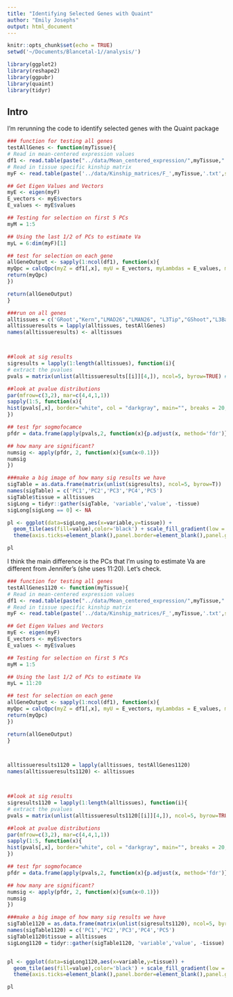 ```yaml
---
title: "Identifying Selected Genes with Quaint"
author: "Emily Josephs"
output: html_document
---
```


```r
knitr::opts_chunk$set(echo = TRUE)
setwd('~/Documents/Blancetal-1//analysis/')

library(ggplot2)
library(reshape2)
library(ggpubr)
library(quaint)
library(tidyr)
```


## Intro 

I'm rerunning the code to identify selected genes with the Quaint package




```r

### function for testing all genes
testAllGenes <- function(myTissue){
# Read in mean-centered expression values
df1 <- read.table(paste("../data/Mean_centered_expression/",myTissue,".txt",sep=""))
# Read in tissue specific kinship matrix 
myF <- read.table(paste('../data/Kinship_matrices/F_',myTissue,'.txt',sep=""))

## Get Eigen Values and Vectors 
myE <- eigen(myF)
E_vectors <- myE$vectors
E_values <- myE$values

## Testing for selection on first 5 PCs
myM = 1:5

## Using the last 1/2 of PCs to estimate Va
myL = 6:dim(myF)[1]

## test for selection on each gene
allGeneOutput <- sapply(1:ncol(df1), function(x){
myQpc = calcQpc(myZ = df1[,x], myU = E_vectors, myLambdas = E_values, myL = myL, myM = myM)
return(myQpc)
})

return(allGeneOutput)
}

###run on all genes
alltissues = c('GRoot',"Kern","LMAD26","LMAN26", "L3Tip","GShoot","L3Base","LMAD8","LMAN8")
alltissueresults = lapply(alltissues, testAllGenes)
names(alltissueresults) <- alltissues



##look at sig results
sigresults = lapply(1:length(alltissues), function(i){
# extract the pvalues
pvals = matrix(unlist(alltissueresults[[i]][4,]), ncol=5, byrow=TRUE) #each row corresponds to a gene, columns are to PCs

##look at pvalue distributions
par(mfrow=c(3,2), mar=c(4,4,1,1))
sapply(1:5, function(x){
hist(pvals[,x], border="white", col = "darkgray", main="", breaks = 20, xlab = paste('PC ',x,' ',alltissues[i],sep=""))
})

## test fpr sogmofocamce
pfdr = data.frame(apply(pvals,2, function(x){p.adjust(x, method='fdr')}))

## how many are significant?
numsig <- apply(pfdr, 2, function(x){sum(x<0.1)})
numsig
})

###make a big image of how many sig results we have
sigTable = as.data.frame(matrix(unlist(sigresults), ncol=5, byrow=T))
names(sigTable) = c('PC1','PC2','PC3','PC4','PC5')
sigTable$tissue = alltissues
sigLong = tidyr::gather(sigTable, 'variable','value', -tissue)
sigLong[sigLong == 0] <- NA

pl <- ggplot(data=sigLong,aes(x=variable,y=tissue)) + 
  geom_tile(aes(fill=value),color='black') + scale_fill_gradient(low = 'lightyellow', high = "#CC79A7", guide = FALSE, na.value = "white") + theme_bw() + xlab("\n") + ylab("Tissue") + 
  theme(axis.ticks=element_blank(),panel.border=element_blank(),panel.grid.major = element_blank(), axis.text.y = element_text(size=10,angle=0), axis.title.y = element_text(size=16),axis.title.x  = element_text(size=16),axis.text.x = element_text(angle = 0, hjust = 0.5,size=14)) + geom_text(aes(label=value),colour="grey15",size=3.5)

pl

```

I think the main difference is the PCs that I'm using to estimate Va are different from Jennifer's (she uses 11:20). Let's check.

```r

### function for testing all genes
testAllGenes1120 <- function(myTissue){
# Read in mean-centered expression values
df1 <- read.table(paste("../data/Mean_centered_expression/",myTissue,".txt",sep=""))
# Read in tissue specific kinship matrix 
myF <- read.table(paste('../data/Kinship_matrices/F_',myTissue,'.txt',sep=""))

## Get Eigen Values and Vectors 
myE <- eigen(myF)
E_vectors <- myE$vectors
E_values <- myE$values

## Testing for selection on first 5 PCs
myM = 1:5

## Using the last 1/2 of PCs to estimate Va
myL = 11:20

## test for selection on each gene
allGeneOutput <- sapply(1:ncol(df1), function(x){
myQpc = calcQpc(myZ = df1[,x], myU = E_vectors, myLambdas = E_values, myL = myL, myM = myM)
return(myQpc)
})

return(allGeneOutput)
}



alltissueresults1120 = lapply(alltissues, testAllGenes1120)
names(alltissueresults1120) <- alltissues



##look at sig results
sigresults1120 = lapply(1:length(alltissues), function(i){
# extract the pvalues
pvals = matrix(unlist(alltissueresults1120[[i]][4,]), ncol=5, byrow=TRUE) #each row corresponds to a gene, columns are to PCs

##look at pvalue distributions
par(mfrow=c(3,2), mar=c(4,4,1,1))
sapply(1:5, function(x){
hist(pvals[,x], border="white", col = "darkgray", main="", breaks = 20, xlab = paste('PC ',x,' ',alltissues[i],sep=""))
})

## test fpr sogmofocamce
pfdr = data.frame(apply(pvals,2, function(x){p.adjust(x, method='fdr')}))

## how many are significant?
numsig <- apply(pfdr, 2, function(x){sum(x<0.1)})
numsig
})

###make a big image of how many sig results we have
sigTable1120 = as.data.frame(matrix(unlist(sigresults1120), ncol=5, byrow=T))
names(sigTable1120) = c('PC1','PC2','PC3','PC4','PC5')
sigTable1120$tissue = alltissues
sigLong1120 = tidyr::gather(sigTable1120, 'variable','value', -tissue)


pl <- ggplot(data=sigLong1120,aes(x=variable,y=tissue)) + 
  geom_tile(aes(fill=value),color='black') + scale_fill_gradient(low = 'lightyellow', high = "#CC79A7", guide = FALSE, na.value = "white") + theme_bw() + xlab("\n") + ylab("Tissue") + 
  theme(axis.ticks=element_blank(),panel.border=element_blank(),panel.grid.major = element_blank(), axis.text.y = element_text(size=10,angle=0), axis.title.y = element_text(size=16),axis.title.x  = element_text(size=16),axis.text.x = element_text(angle = 0, hjust = 0.5,size=14)) + geom_text(aes(label=value),colour="grey15",size=3.5)

pl
```
